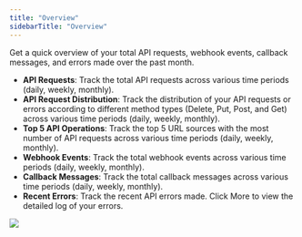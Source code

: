 ```yaml
---
title: "Overview"
sidebarTitle: "Overview"
---
```


Get a quick overview of your total API requests, webhook events, callback messages, and errors made over the past month.

- **API Requests**: Track the total API requests across various time periods (daily, weekly, monthly).
- **API Request Distribution**: Track the distribution of your API requests or errors according to different method types (Delete, Put, Post, and Get) across various time periods (daily, weekly, monthly).
- **Top 5 API Operations**: Track the top 5 URL sources with the most number of API requests across various time periods (daily, weekly, monthly).
- **Webhook Events**: Track the total webhook events across various time periods (daily, weekly, monthly).
- **Callback Messages**: Track the total callback messages across various time periods (daily, weekly, monthly).
- **Recent Errors**: Track the recent API errors made. Click More to view the detailed log of your errors.

<img src="/images/developer-console/overview.png" className="screenshot_full_screen"/>